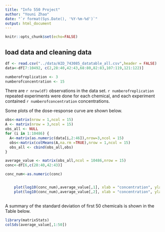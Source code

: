 ```yaml
---
title: "Info 550 Project"
author: "Youni Zhao"
date: "`r format(Sys.Date(), '%Y-%m-%d')`"
output: html_document
---
```


```r
knitr::opts_chunk$set(echo=FALSE)
```

<!--
	Data cleaning 
-->

## load data and cleaning data

```r

df <- read.csv("../data/AID_743085_datatable_all.csv",header = FALSE)
data<-df[7:10492, c(2,28:40,42:43,68:80,82:83,107:119,121:122)]

numberofreplication <- 3
numberofconcentration <- 15

```


There are `r nrow(df)` observations in the data set. `r numberofreplication` repeated experiments were done for each chemical, and each experiment contained `r numberofconcentration`  concentrations. 

<!--
	data summary
-->

Some plots of the dose-response curve are shown below.

```r

obs<-matrix(nrow = 1,ncol = 15)
A <- matrix(nrow = 3,ncol = 15)
obs_all <- NULL
for (i in 1:10486) {
  A<-matrix(as.numeric(data[i,2:46]),nrow=3,ncol = 15)
  obs<-matrix(colMeans(A,na.rm =TRUE),nrow = 1,ncol = 15)
  obs_all <- cbind(obs_all,obs)
}

average_value <- matrix(obs_all,ncol = 10486,nrow = 15)
conc<-df[6,c(28:40,42:43)]

conc_num<-as.numeric(conc)


	plot(log10(conc_num),average_value[,1], xlab = "concentration", ylab = "resposnse")
	plot(log10(conc_num),average_value[,2], xlab = "concentration", ylab = "resposnse")
	
```


A summary of the standard deviation of first 50 chemicals is shown in the Table below. 

```r
library(matrixStats)
colSds(average_value[,1:50])




```